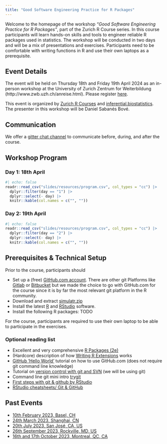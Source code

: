 ```yaml
---
title: "Good Software Engineering Practice for R Packages"
---
```


<!--
Creators (initial authors): 
- Daniel Sabanes Bove, https://github.com/danielinteractive/ and www.linkedin.com/in/danielsabanesbove/
- Friedrich Pahlke, https://github.com/fpahlke/ and www.linkedin.com/in/pahlke/
- Kevin Kunzmann, https://github.com/kkmann/ and https://www.linkedin.com/in/kevin-kunzmann-6486a11bb/
- Liming Li, https://github.com/clarkliming
- Joe Zhu, https://github.com/shajoezhu and http://www.linkedin.com/in/joe-zhu-464b5818
- Shuang Li, https://github.com/shuangli22
- Doug Kelkhoff, https://github.com/dgkf and https://www.linkedin.com/in/doug-kelkhoff/
- Philippe Boileau, https://github.com/philboileau and https://www.linkedin.com/in/philippe-boileau-773270205/
- Michael Mayer, https://www.linkedin.com/in/drmichaelmayer/
- Lukas A. Widmer, https://github.com/luwidmer and https://www.linkedin.com/in/lukas-widmer-37800b9b/

The current version was edited by
- Daniel Sabanes Bove, https://github.com/danielinteractive/ and www.linkedin.com/in/danielsabanesbove/

License: This work is licensed under the Creative Commons Attribution-ShareAlike 4.0 International License.
To view a copy of this license, visit http://creativecommons.org/licenses/by-sa/4.0/.
The source files are hosted at https://github.com/inferential-biostatistcs/workshop-r-swe-zrh, which is forked from
the original version at https://github.com/openpharma/workshop-r-swe-mtl.

Important: To use this work you must provide the name of the creators (initial authors), a link to the material, a link to the license, and indicate if changes were made.
--> 

Welcome to the homepage of the workshop *"Good Software Engineering Practice for R Packages"*, part of the Zurich R Course series. In this course participants will learn hands-on skills and tools to engineer reliable R packages used in statistics. The workshop will be conducted in two days and will be a mix of presentations and exercises. Participants need to be comfortable with writing functions in R and use their own laptops as a prerequisite.

## Event Details

The event will be held on Thursday 18th and Friday 19th April 2024 as an in-person workshop at the University of Zurich Zentrum for Weiterbildung (http://www.zwb.uzh.ch/anreise.html).
Please register [here](https://www.zhrcourses.uzh.ch/de/programm2024/sweng.html).

This event is organized by [Zurich R Courses](https://www.zhrcourses.uzh.ch/en.html) and [inferential.biostatistics](https://inferential.bio/). The presenter in this workshop will be Daniel Sabanés Bové.

## Communication

We offer a [gitter chat channel](https://matrix.to/#/#workshop-r-swe_community:gitter.im) to communicate before, during, and after the course.

## Workshop Program

### Day 1: 18th April

```r
#| echo: false
readr::read_csv("slides/resources/program.csv", col_types = "cc") |>
  dplyr::filter(day == "1") |> 
  dplyr::select(- day) |> 
  knitr::kable(col.names = c("", ""))
```

### Day 2: 19th April

```r
#| echo: false
readr::read_csv("slides/resources/program.csv", col_types = "cc") |>
  dplyr::filter(day == "2") |>
  dplyr::select(- day) |> 
  knitr::kable(col.names = c("", ""))
```

## Prerequisites & Technical Setup

Prior to the course, participants should

-   Set up a (free) [GitHub.com account](https://github.com/join). There are other git Platforms like [Gitlab](https://about.gitlab.com/) or [Bitbucket](https://bitbucket.org/) but we made the choice to go with GitHub.com for the course since it is by far the most relevant git platform in the R community.
-   Download and extract [simulatr.zip](slides/download/simulatr.zip)
-   Install the latest [R](https://www.r-project.org/) and [RStudio](https://posit.co/download/rstudio-desktop/) software.
-   Install the following R packages: TODO

For the course, participants are required to use their own laptop to be able to participate in the exercises.

### Optional reading list

-   Excellent and very comprehensive [R Packages (2e)](https://r-pkgs.org/)
-   (Hardcore) description of how [Writing R Extensions](https://cran.r-project.org/doc/manuals/R-exts.html) works
-   [GitHub 'Hello World'](https://docs.github.com/en/get-started/quickstart/hello-world) tutorial on how to use GitHub.com (does not require git command line knowledge)
-   Tutorial on [version control with git and SVN](https://support.posit.co/hc/en-us/articles/200532077-Version-Control-with-Git-and-SVN) (we will be using git)
-   Command line git mini intro [trygit](https://trygit.js.org/)
-   [First steps with git & github by RStudio](https://www.youtube.com/watch?v=jN6tvgt3GK8)
-   [RStudio cheatsheets/ Git & GitHub](https://github.com/rstudio/cheatsheets/blob/main/git-github.pdf)

## Past Events

- [10th February 2023, Basel, CH](https://kkmann.github.io/workshop-r-swe/)
- [24th March 2023, Shanghai, CN](https://openpharma.github.io/workshop-r-swe/)
- [20th July 2023, San José, CA, US](https://openpharma.github.io/workshop-r-swe-sf/)
- [26th September 2023, Rockville, MD, US](https://openpharma.github.io/workshop-r-swe-md/)
- [16th and 17th October 2023, Montreal, QC, CA](https://openpharma.github.io/workshop-r-swe-mtl/)
